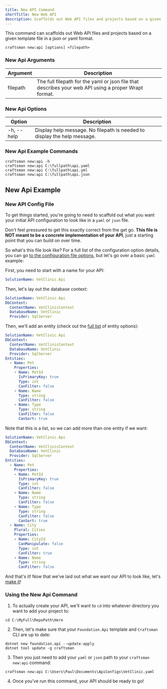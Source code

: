 ```yaml
---
title: New API Command
shortTitle: New Web API
description: Scaffolds out Web API files and projects based on a given template file in a json or yaml format.
---
```


This command can scaffolds out Web API files and projects based on a given template file in a json or yaml format.

```shell
craftsman new:api [options] <filepath>
```

### New Api Arguments
| Argument        | Description                                                  |
| --------------- | ------------------------------------------------------------ |
| filepath        | The full filepath for the yaml or json file that describes your web API using a proper Wrapt format.

### New Api Options
| Option          | Description                                                  |
| --------------- | ------------------------------------------------------------ |
| -h, --help      | Display help message. No filepath is needed to display the help message.


### New Api Example Commands
```shell
craftsman new:api -h
craftsman new:api C:\fullpath\api.yaml
craftsman new:api C:\fullpath\api.yml
craftsman new:api C:\fullpath\api.json
```

## New Api Example

### New API Config File

To get things started, you're going to need to scaffold out what you want your initial API configuration to look like in a `yaml` or `json` file. 

Don't feel pressured to get this exactly correct from the get go. **This file is NOT meant to be a concrete implementation of your API**, just a starting point that you can build on over time. 

So what's this file look like? For a full list of the configuration option details, you can go [to the configuration file options](#api-configuration-file-options), but let's go over a basic `yaml` example:

First, you need to start with a name for your API:

```yaml
SolutionName: VetClinic.Api
```

Then, let's lay out the database context:

```yaml
SolutionName: VetClinic.Api
DbContext:
  ContextName: VetClinicContext
  DatabaseName: VetClinic
  Provider: SqlServer
```

Then, we'll add an entity (check out the [full list](/docs/entities) of entity options):

```yaml
SolutionName: VetClinic.Api
DbContext:
  ContextName: VetClinicContext
  DatabaseName: VetClinic
  Provider: SqlServer
Entities:
  - Name: Pet
    Properties:
    - Name: PetId
      IsPrimaryKey: true
      Type: int
      CanFilter: false
    - Name: Name
      Type: string
      CanFilter: false
    - Name: Type
      Type: string
      CanFilter: false
      CanSort: true
```

Note that this is a list, so we can add more than one entity if we want:

```yaml
SolutionName: VetClinic.Api
DbContext:
  ContextName: VetClinicContext
  DatabaseName: VetClinic
  Provider: SqlServer
Entities:
  - Name: Pet
    Properties:
    - Name: PetId
      IsPrimaryKey: true
      Type: int
      CanFilter: false
    - Name: Name
      Type: string
      CanFilter: false
    - Name: Type
      Type: string
      CanFilter: false
      CanSort: true
  - Name: City
    Plural: Cities
    Properties:
    - Name: CityId
      CanManipulate: false
      Type: int
      CanFilter: true
    - Name: Name
      Type: string
      CanFilter: false  
```

And that's it! Now that we've laid out what we want our API to look like, let's [make it](#using-the-command)!

### Using the New Api Command

1. To actually create your API, we'll want to `cd` into whatever directory you want to add your project to:

  ```shell
  cd C:\MyFull\RepoPath\Here
  ```

2. Then, let's make sure that your `Foundation.Api` template and `Craftsman` CLI are up to date:

  ```shell
  dotnet new foundation.api --update-apply
  dotnet tool update -g craftsman
  ```

3. Then you just need to add your `yaml` or `json` path to your `craftsman new:api` command:

  ```shell
  craftsman new:api C:\Users\Paul\Documents\ApiConfigs\VetClinic.yaml
  ```

4. Once you've run this command, your API should be ready to go!